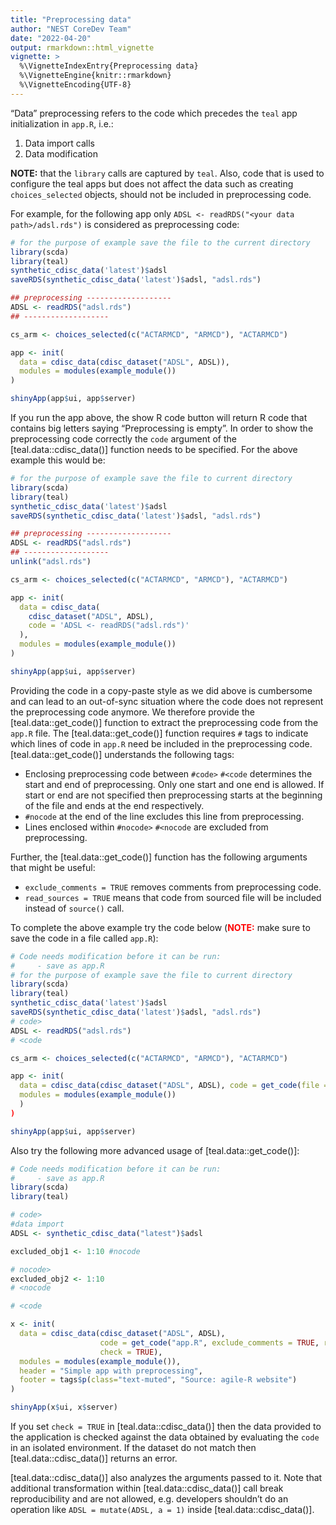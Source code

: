```yaml
---
title: "Preprocessing data"
author: "NEST CoreDev Team"
date: "2022-04-20"
output: rmarkdown::html_vignette
vignette: >
  %\VignetteIndexEntry{Preprocessing data}
  %\VignetteEngine{knitr::rmarkdown}
  %\VignetteEncoding{UTF-8}
---
```


"Data" preprocessing refers to the code which precedes the `teal` app initialization in `app.R`, i.e.:

1. Data import calls
1. Data modification

**NOTE:** that the `library` calls are captured by `teal`. Also, code that is used to configure the teal apps but does not affect the data such as creating `choices_selected` objects, should not be included in preprocessing code.

For example, for the following app only `ADSL <- readRDS("<your data path>/adsl.rds")` is considered as preprocessing code:

```r
# for the purpose of example save the file to the current directory
library(scda)
library(teal)
synthetic_cdisc_data('latest')$adsl
saveRDS(synthetic_cdisc_data('latest')$adsl, "adsl.rds")

## preprocessing -------------------
ADSL <- readRDS("adsl.rds")
## -------------------

cs_arm <- choices_selected(c("ACTARMCD", "ARMCD"), "ACTARMCD")

app <- init(
  data = cdisc_data(cdisc_dataset("ADSL", ADSL)),
  modules = modules(example_module())
)

shinyApp(app$ui, app$server)
```

If you run the app above, the show R code button will return R code that contains big letters saying "Preprocessing is empty". In order to show the preprocessing code correctly the `code` argument of the [teal.data::cdisc_data()] function needs to be specified. For the above example this would be:

```r
# for the purpose of example save the file to current directory
library(scda)
library(teal)
synthetic_cdisc_data('latest')$adsl
saveRDS(synthetic_cdisc_data('latest')$adsl, "adsl.rds")

## preprocessing -------------------
ADSL <- readRDS("adsl.rds")
## -------------------
unlink("adsl.rds")

cs_arm <- choices_selected(c("ACTARMCD", "ARMCD"), "ACTARMCD")

app <- init(
  data = cdisc_data(
    cdisc_dataset("ADSL", ADSL),
    code = 'ADSL <- readRDS("adsl.rds")'
  ),
  modules = modules(example_module())
)

shinyApp(app$ui, app$server)
```

Providing the code in a copy-paste style as we did above is cumbersome and can lead to an out-of-sync situation where the code does not represent the preprocessing code anymore. We therefore provide the [teal.data::get_code()] function to extract the preprocessing code from the `app.R` file. The [teal.data::get_code()] function requires `#` tags to indicate which lines of code in `app.R` need be included in the preprocessing code. [teal.data::get_code()] understands the following tags:

- Enclosing preprocessing code between `#code>` `#<code` determines the start and end of preprocessing. Only one start and one end is allowed. If start or end are not specified then preprocessing starts at the beginning of the file and ends at the end respectively.
- `#nocode` at the end of the line excludes this line from preprocessing.
- Lines enclosed within `#nocode>` `#<nocode` are excluded from preprocessing.

Further, the [teal.data::get_code()] function has the following arguments that might be useful:

- `exclude_comments = TRUE` removes comments from preprocessing code.
- `read_sources = TRUE` means that code from sourced file will be included instead of `source()` call.

To complete the above example try the code below (**<span style="color:red">NOTE:</span>** make sure to save the code in a file called `app.R`):

```r
# Code needs modification before it can be run:
#     - save as app.R
# for the purpose of example save the file to current directory
library(scda)
library(teal)
synthetic_cdisc_data('latest')$adsl
saveRDS(synthetic_cdisc_data('latest')$adsl, "adsl.rds")
# code>
ADSL <- readRDS("adsl.rds")
# <code

cs_arm <- choices_selected(c("ACTARMCD", "ARMCD"), "ACTARMCD")

app <- init(
  data = cdisc_data(cdisc_dataset("ADSL", ADSL), code = get_code(file = "app.R")),
  modules = modules(example_module())
  )
)

shinyApp(app$ui, app$server)
```

Also try the following more advanced usage of [teal.data::get_code()]:

```r
# Code needs modification before it can be run:
#     - save as app.R
library(scda)
library(teal)

# code>
#data import
ADSL <- synthetic_cdisc_data("latest")$adsl

excluded_obj1 <- 1:10 #nocode

# nocode>
excluded_obj2 <- 1:10
# <nocode

# <code

x <- init(
  data = cdisc_data(cdisc_dataset("ADSL", ADSL),
                    code = get_code("app.R", exclude_comments = TRUE, read_sources = TRUE),
                    check = TRUE),
  modules = modules(example_module()),
  header = "Simple app with preprocessing",
  footer = tags$p(class="text-muted", "Source: agile-R website")
)

shinyApp(x$ui, x$server)
```

If you set `check = TRUE` in [teal.data::cdisc_data()] then the data provided to the application is checked against
the data obtained by evaluating the `code` in an isolated environment. If the dataset do not match then
[teal.data::cdisc_data()] returns an error.

[teal.data::cdisc_data()] also analyzes the arguments passed to it. Note that additional transformation within
[teal.data::cdisc_data()] call break reproducibility and are not allowed, e.g. developers shouldn't do an operation
like `ADSL = mutate(ADSL, a = 1)` inside [teal.data::cdisc_data()].
